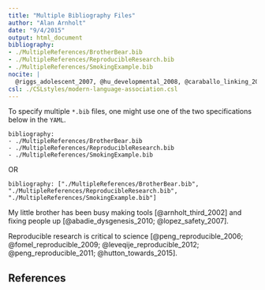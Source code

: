 ```yaml
---
title: "Multiple Bibliography Files"
author: "Alan Arnholt"
date: "9/4/2015"
output: html_document
bibliography: 
- ./MultipleReferences/BrotherBear.bib
- ./MultipleReferences/ReproducibleResearch.bib
- ./MultipleReferences/SmokingExample.bib
nocite: |  
  @riggs_adolescent_2007, @hu_developmental_2008, @caraballo_linking_2009, @rose_nicotine_2010, @van_de_ven_patterns_2010, @chen_relationships_1997, @dierker_association_2007, @dierker_importance_2008
csl: ./CSLstyles/modern-language-association.csl
---
```


To specify multiple `*.bib` files, one might use one of the two specifications below in the `YAML`.

```
bibliography: 
- ./MultipleReferences/BrotherBear.bib
- ./MultipleReferences/ReproducibleResearch.bib
- ./MultipleReferences/SmokingExample.bib
```

OR

```
bibliography: ["./MultipleReferences/BrotherBear.bib", "./MultipleReferences/ReproducibleResearch.bib", "./MultipleReferences/SmokingExample.bib"]
```

My little brother has been busy making tools [@arnholt_third_2002] and fixing people up [@abadie_dysgenesis_2010; @lopez_safety_2007].

Reproducible research is critical to science [@peng_reproducible_2006; @fomel_reproducible_2009; @leveqije_reproducible_2012; @peng_reproducible_2011; @hutton_towards_2015].

## References